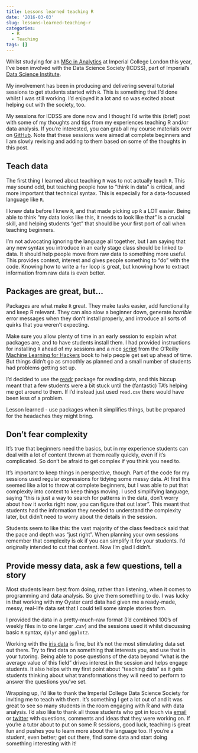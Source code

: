 ```yaml
---
title: Lessons learned teaching R
date: '2016-03-03'
slug: lessons-learned-teaching-r
categories:
  - R
  - Teaching
tags: []
---
```


Whilst studying for an [MSc in Analytics](http://wwwf.imperial.ac.uk/business-school/programmes/msc-business-analytics/) at Imperial College London this year, I've been involved with the Data Science Society (ICDSS), part of Imperial's [Data Science Institute](https://www.imperial.ac.uk/data-science/).

My involvement has been in producing and delivering several tutorial sessions to get students started with `R`. This is something that I'd done whilst I was still working. I'd enjoyed it a lot and so was excited about helping out with the society, too.

My sessions for ICDSS are done now and I thought I'd write this (brief) post with some of my thoughts and tips from my experiences teaching R and/or data analysis. If you're interested, you can grab all my course materials over on [GitHub](https://github.com/Jim89/r101). Note that these sessions were aimed at complete beginners and I am slowly revising and adding to them based on some of the thoughts in this post.

## Teach data

The first thing I learned about teaching `R` was to not actually teach `R`. This may sound odd, but teaching people how to "think in data" is critical, and more important that technical syntax. This is especially for a data-focussed language like `R`.

I knew data before I knew `R`, and that made picking up `R` a LOT easier. Being able to think "my data looks like this, it needs to look like that" is a crucial skill, and helping students "get" that should be your first port of call when teaching beginners.

I'm not advocating ignoring the language all together, but I am saying that any new syntax you introduce in an early stage class should be linked to data. It should help people move from raw data to something more useful. This provides context, interest and gives people something to "do" with the code. Knowing how to write a `for` loop is great, but knowing how to extract information from raw data is even better.

## Packages are great, but...

Packages are what make `R` great. They make tasks easier, add functionality and keep R relevant. They can also slow a beginner down, generate _horrible_ error messages when they don't install properly, and introduce all sorts of quirks that you weren't expecting.

Make sure you allow plenty of time in an early session to explain what packages are, and to have students install them. I had provided instructions for installing `R` ahead of my sessions and a nice [script](https://github.com/johnmyleswhite/ML_for_Hackers/blob/master/package_installer.R) from the O'Reilly [Machine Learning for Hackers](http://shop.oreilly.com/product/0636920018483.do) book to help people get set up ahead of time. But things didn't go as smoothly as planned and a small number of students had problems getting set up.

I'd decided to use the [readr](http://blog.rstudio.org/2015/04/09/readr-0-1-0/) package for reading data, and this hiccup meant that a few students were a bit stuck until the (fantastic) TA's helping me got around to them. If I'd instead just used `read.csv` there would have been less of a problem.

Lesson learned - use packages when it simplifies things, but be prepared for the headaches they might bring.

## Don't fear complexity

It's true that beginners need the basics, but in my experience students can deal with a lot of content thrown at them really quickly, even if it's complicated. So don't be afraid to get complex if you think you need to. 

It's important to keep things in perspective, though. Part of the code for my sessions used regular expressions for tidying some messy data. At first this seemed like a lot to throw at complete beginners, but I was able to put that complexity into context to keep things moving. I used simplifying language, saying "this is just a way to search for patterns in the data, don't worry about how it works right now, you can figure that out later". This meant that students had the information they needed to understand the complexity later, but didn't need to worry about the details in the session.

Students seem to like this: the vast majority of the class feedback said that the pace and depth was "just right". When planning your own sessions remember that complexity is ok if you can simplify it for your students. I'd originally intended to cut that content. Now I'm glad I didn't.

## Provide messy data, ask a few questions, tell a story

Most students learn best from doing, rather than listening, when it comes to programming and data analysis. So give them something to do. I was lucky in that working with my Oyster card data had given me a ready-made, messy, real-life data set that I could tell some simple stories from. 

I provided the data in a pretty-much-raw format (I'd combined 100's of weekly files in to one larger _.csv_) and the sessions used it whilst discussing basic `R` syntax, `dplyr` and `ggplot2`.

Working with the [iris data](https://en.wikipedia.org/wiki/Iris_flower_data_set) is fine, but it's not the most stimulating data set out there. Try to find data on something that interests you, and use that in your tutoring. Being able to pose questions of the data beyond "what is the average value of this field" drives interest in the session and helps engage students. It also helps with my first point about "teaching data" as it gets students thinking about what transformations they will need to perform to answer the questions you've set.

Wrapping up, I'd like to thank the Imperial College Data Science Society for inviting me to teach with them. It's something I get a lot out of and it was great to see so many students in the room engaging with R and with data analysis. I'd also like to thank all those students who got in touch via [email](mailto:jimmy22theave@gmail.com) or [twitter](https://twitter.com/leach_jim) with questions, comments and ideas that they were working on. If you're a tutor about to put on some R sessions, good luck, teaching is great fun and pushes you to learn more about the language too. If you're a student, even better; get out there, find some data and start doing something interesting with it!